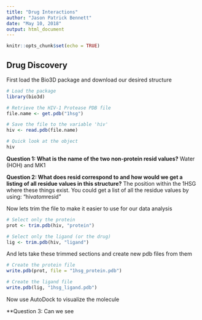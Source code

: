 ```yaml
---
title: "Drug Interactions"
author: "Jason Patrick Bennett"
date: "May 10, 2018"
output: html_document
---
```


```r
knitr::opts_chunk$set(echo = TRUE)
```

## Drug Discovery

First load the Bio3D package and download our desired structure

```r
# Load the package
library(bio3d)

# Retrieve the HIV-1 Protease PDB file
file.name <- get.pdb("1hsg")

# Save the file to the variable 'hiv'
hiv <- read.pdb(file.name)

# Quick look at the object
hiv
```

**Question 1: What is the name of the two non-protein resid values?**
  Water (HOH) and MK1
  
**Question 2: What does resid correspond to and how would we get a listing of all residue values in this structure?**
  The position within the 1HSG where these things exist. You could get   a list of all the residue values by using: "hiv$atom$resid"
  
  
Now lets trim the file to make it easier to use for our data analysis

```r
# Select only the protein
prot <- trim.pdb(hiv, "protein")

# Select only the ligand (or the drug)
lig <- trim.pdb(hiv, "ligand")
```


And lets take these trimmed sections and create new pdb files from them

```r
# Create the protein file
write.pdb(prot, file = "1hsg_protein.pdb")

# Create the ligand file
write.pdb(lig, "1hsg_ligand.pdb")
```


Now use AutoDock to visualize the molecule

**Question 3: Can we see 